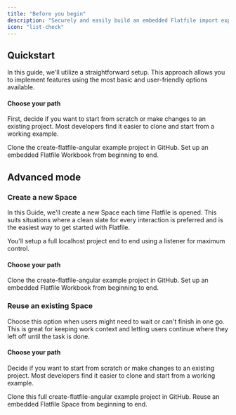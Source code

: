 ```yaml
---
title: "Before you begin"
description: "Securely and easily build an embedded Flatfile import experience into your Angular application."
icon: "list-check"
---
```


## Quickstart

In this guide, we'll utilize a straightforward setup. This approach allows you to implement features using the most basic and user-friendly options available.

#### Choose your path

First, decide if you want to start from scratch or make changes to an existing project. Most developers find it easier to clone and start from a working example.

<CardGroup cols={2}>
  <Card
    title="Start from a working example"
    href="https://github.com/FlatFilers/create-flatfile-angular/blob/main/src/app/simplified.component.ts"
    icon="star"
  >
    Clone the create-flatfile-angular example project in GitHub.
  </Card>
  <Card
    title="Start from scratch"
    href="../angular/new_space_quickstart"
    icon="pencil"
  >
    Set up an embedded Flatfile Workbook from beginning to end.
  </Card>
</CardGroup>

## Advanced mode

### Create a new Space

In this Guide, we'll create a new Space each time Flatfile is opened. This suits situations where a clean slate for every interaction is preferred and is the easiest way to get started with Flatfile.

You'll setup a full localhost project end to end using a listener for maximum control.

#### Choose your path

<CardGroup cols={2}>
  <Card
    title="Start from a working example"
    href="https://github.com/FlatFilers/create-flatfile-angular"
    icon="star"
  >
    Clone the create-flatfile-angular example project in GitHub.
  </Card>
  <Card title="Start from scratch" href="../angular/new_space" icon="pencil">
    Set up an embedded Flatfile Workbook from beginning to end.
  </Card>
</CardGroup>

### Reuse an existing Space

Choose this option when users might need to wait or can't finish in one go. This is
great for keeping work context and letting users continue where they left
off until the task is done.

#### Choose your path

Decide if you want to start from scratch or make changes to an existing project. Most developers find it easier to clone and start from a working example.

<CardGroup cols={2}>
  <Card
    title="Start from a working example"
    icon="star"
    href="https://github.com/FlatFilers/create-flatfile-angular/blob/main/src/app/reuse.component.ts"
  >
    Clone this full create-flatfile-angular example project in GitHub.
  </Card>
  <Card title="Start from scratch" href="../angular/reuse_space" icon="pencil">
    Reuse an embedded Flatfile Space from beginning to end.
  </Card>
</CardGroup>
